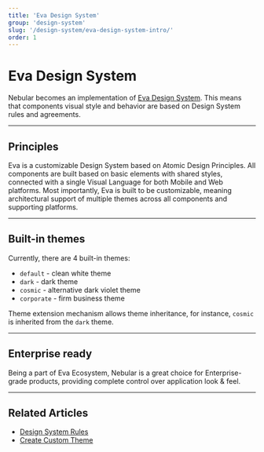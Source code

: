 ```yaml
---
title: 'Eva Design System'
group: 'design-system'
slug: '/design-system/eva-design-system-intro/'
order: 1
---
```


# Eva Design System

Nebular becomes an implementation of [Eva Design System](https://eva.design/?utm_campaign=eva_design%20-%20home%20-%20nebular%20intro&utm_source=nebular&utm_medium=referral&utm_content=nebular_intro).
This means that components visual style and behavior are based on Design System rules and agreements.

<hr />

## Principles

Eva is a customizable Design System based on Atomic Design Principles.
All components are built based on basic elements with shared styles, connected with a single Visual Language for both Mobile and Web platforms.
Most importantly, Eva is built to be customizable, meaning architectural support of multiple themes across all components and supporting platforms.

<hr />

## Built-in themes

Currently, there are 4 built-in themes:

- `default` - clean white theme
- `dark` - dark theme
- `cosmic` - alternative dark violet theme
- `corporate` - firm business theme

Theme extension mechanism allows theme inheritance, for instance, `cosmic` is inherited from the `dark` theme.

<hr />

## Enterprise ready

Being a part of Eva Ecosystem, Nebular is a great choice for Enterprise-grade products, providing complete control over application look & feel.

<hr />

## Related Articles

- [Design System Rules](/design-system/design-system-theme)
- [Create Custom Theme](docs/design-system/create-custom-theme)
